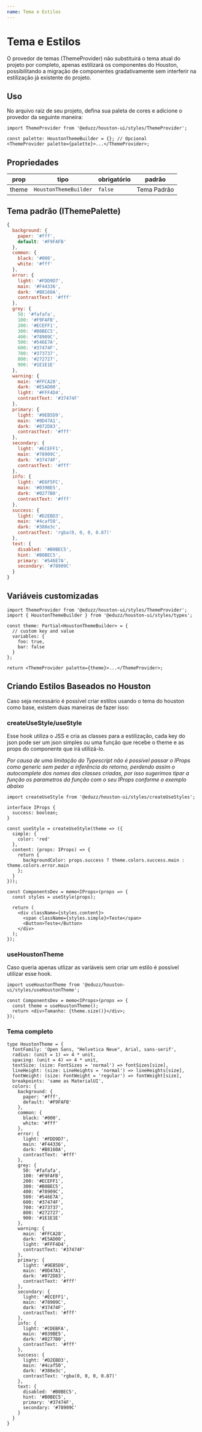 ```yaml
---
name: Tema e Estilos
---
```


# Tema e Estilos

O provedor de temas (ThemeProvider) não substituirá o tema atual do projeto por completo, apenas estilizará os componentes do Houston,
possibilitando a migração de componentes gradativamente sem interferir na estilização já existente do projeto.

## Uso

No arquivo raiz de seu projeto, defina sua paleta de cores e adicione o provedor da seguinte maneira:

```tsx
import ThemeProvider from '@eduzz/houston-ui/styles/ThemeProvider';

const palette: HoustonThemeBuilder = {}; // Opcional
<ThemeProvider palette={palette}>...</ThemeProvider>;
```

## Propriedades

| prop  | tipo                  | obrigatório | padrão      |
| ----- | --------------------- | ----------- | ----------- |
| theme | `HoustonThemeBuilder` | `false`     | Tema Padrão |

## Tema padrão (IThemePalette)

```js
{
  background: {
    paper: '#fff',
    default: '#F9FAFB'
  },
  common: {
    black: '#000',
    white: '#fff'
  },
  error: {
    light: '#FDD9D7',
    main: '#F44336',
    dark: '#B8160A',
    contrastText: '#fff'
  },
  grey: {
    50: '#fafafa',
    100: '#F9FAFB',
    200: '#ECEFF1',
    300: '#B0BEC5',
    400: '#78909C',
    500: '#546E7A',
    600: '#37474F',
    700: '#373737',
    800: '#272727',
    900: '#1E1E1E'
  },
  warning: {
    main: '#FFCA28',
    dark: '#E5AD00',
    light: '#FFF4D4',
    contrastText: '#37474F'
  },
  primary: {
    light: '#9EB5D9',
    main: '#0D47A1',
    dark: '#072D83',
    contrastText: '#fff'
  },
  secondary: {
    light: '#ECEFF1',
    main: '#78909C',
    dark: '#37474F',
    contrastText: '#fff'
  },
  info: {
    light: '#E6F5FC',
    main: '#039BE5',
    dark: '#0277B0',
    contrastText: '#fff'
  },
  success: {
    light: '#D2EBD3',
    main: '#4caf50',
    dark: '#388e3c',
    contrastText: 'rgba(0, 0, 0, 0.87)'
  },
  text: {
    disabled: '#B0BEC5',
    hint: '#B0BEC5',
    primary: '#546E7A',
    secondary: '#78909C'
  }
}
```

## Variáveis customizadas

```tsx
import ThemeProvider from '@eduzz/houston-ui/styles/ThemeProvider';
import { HoustonThemeBuilder } from '@eduzz/houston-ui/styles/types';

const theme: Partial<HoustonThemeBuilder> = {
  // custom key and value
  variables: {
    foo: true,
    bar: false
  }
};

return <ThemeProvider palette={theme}>...</ThemeProvider>;
```

## Criando Estilos Baseados no Houston

Caso seja necessário é possível criar estilos usando o tema do houston como base, existem duas maneiras de fazer isso:

### createUseStyle/useStyle

Esse hook utiliza o JSS e cria as classes para a estilização, cada key do json pode ser um json simples ou uma função
que recebe o theme e as props do componente que irá utilizá-lo.

_Por causa de uma limitação do Typescript não é possível passar o IProps como generic sem peder a inferência do retorno,_
_perdendo assim o autocomplete dos nomes das classes criadas, por isso sugerimos tipar a função os parametros da função com_
_o seu IProps conforme o exemplo abaixo_

```tsx
import createUseStyle from '@eduzz/houston-ui/styles/createUseStyles';

interface IProps {
  success: boolean;
}

const useStyle = createUseStyle(theme => ({
  simple: {
    color: 'red'
  },
  content: (props: IProps) => {
    return {
      backgroundColor: props.success ? theme.colors.success.main : theme.colors.error.main
    };
  }
}));

const ComponentsDev = memo<IProps>(props => {
  const styles = useStyle(props);

  return (
    <div className={styles.content}>
      <span className={styles.simple}>Teste</span>
      <Button>Teste</Button>
    </div>
  );
});
```

### useHoustonTheme

Caso queria apenas utlizar as variáveis sem criar um estilo é possível utilizar esse hook.

```tsx
import useHoustonTheme from '@eduzz/houston-ui/styles/useHoustonTheme';

const ComponentsDev = memo<IProps>(props => {
  const theme = useHoustonTheme();
  return <div>Tamanho: {theme.size()}</div>;
});
```

### Tema completo

```tsx
type HoustonTheme = {
  fontFamily: 'Open Sans, "Helvetica Neue", Arial, sans-serif',
  radius: (unit = 1) => 4 * unit,
  spacing: (unit = 4) => 4 * unit,
  textSize: (size: FontSizes = 'normal') => fontSizes[size],
  lineHeight: (size: LineHeights = 'normal') => lineHeights[size],
  fontWeight: (size: FontWeight = 'regular') => fontWeight[size],
  breakpoints: 'same as MaterialUI',
  colors: {
    background: {
      paper: '#fff',
      default: '#F9FAFB'
    },
    common: {
      black: '#000',
      white: '#fff'
    },
    error: {
      light: '#FDD9D7',
      main: '#F44336',
      dark: '#B8160A',
      contrastText: '#fff'
    },
    grey: {
      50: '#fafafa',
      100: '#F9FAFB',
      200: '#ECEFF1',
      300: '#B0BEC5',
      400: '#78909C',
      500: '#546E7A',
      600: '#37474F',
      700: '#373737',
      800: '#272727',
      900: '#1E1E1E'
    },
    warning: {
      main: '#FFCA28',
      dark: '#E5AD00',
      light: '#FFF4D4',
      contrastText: '#37474F'
    },
    primary: {
      light: '#9EB5D9',
      main: '#0D47A1',
      dark: '#072D83',
      contrastText: '#fff'
    },
    secondary: {
      light: '#ECEFF1',
      main: '#78909C',
      dark: '#37474F',
      contrastText: '#fff'
    },
    info: {
      light: '#CDEBFA',
      main: '#039BE5',
      dark: '#0277B0',
      contrastText: '#fff'
    },
    success: {
      light: '#D2EBD3',
      main: '#4caf50',
      dark: '#388e3c',
      contrastText: 'rgba(0, 0, 0, 0.87)'
    },
    text: {
      disabled: '#B0BEC5',
      hint: '#B0BEC5',
      primary: '#37474F',
      secondary: '#78909C'
    }
  }
}
```
